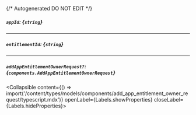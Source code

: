 {/* Autogenerated DO NOT EDIT  */}

##### `appId`: *{`string`}*

---
##### `entitlementId`: *{`string`}*

---
##### `addAppEntitlementOwnerRequest?`: *{`components.AddAppEntitlementOwnerRequest`}*
<Collapsible content={() => import('/content/types/models/components/add_app_entitlement_owner_request/typescript.mdx')} openLabel={Labels.showProperties} closeLabel={Labels.hideProperties}>
</Collapsible>


